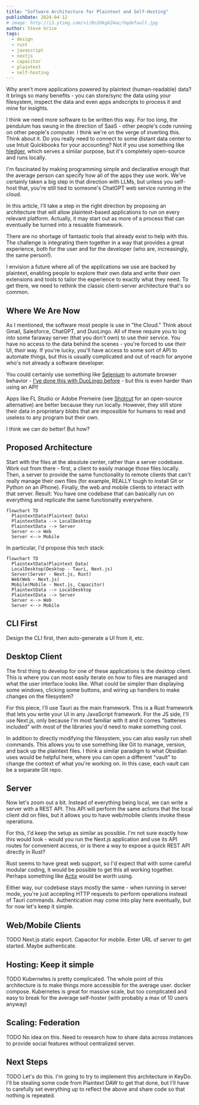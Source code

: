 ```yaml
---
title: "Software Architecture for Plaintext and Self-Hosting"
publishDate: 2024-04-12
# image: http://i3.ytimg.com/vi/Bn1Okg6Z4ac/hqdefault.jpg
author: Steve Grice
tags:
  - design
  - rust
  - javascript
  - nextjs
  - capacitor
  - plaintext
  - self-hosting
---
```


Why aren't more applications powered by plaintext (human-readable) data? It brings so many benefits - you can store/sync the data using your filesystem, inspect the data and even apps andscripts to process it and mine for insights.

I think we need more software to be written this way. For too long, the pendulum has swung in the direction of SaaS - other people's code running on other people's computer. I think we're on the verge of inverting this. Think about it. Do you really need to connect to some distant data center to use Intuit Quickbooks for your accounting? Not if you use something like [hledger](https://hledger.org/), which serves a similar purpose, but it's completely open-source and runs locally.

I'm fascinated by making programming simple and declarative enough that the average person can specify how all of the apps they use work. We've certainly taken a big step in that direction with LLMs, but unless you self-host that, you're still tied to someone's ChatGPT web service running in the cloud.

In this article, I'll take a step in the right direction by proposing an architecture that will allow plaintext-based applications to run on every relevant platform. Actually, it may start out as more of a process that can eventually be turned into a resuable framework.

There are no shortage of fantastic tools that already exist to help with this. The challenge is integrating them together in a way that provides a great experience, both for the user and for the developer (who are, increasingly, the same person!).

I envision a future where all of the applications we use are backed by plaintext, enabling people to explore their own data and write their own extensions and tools to tailor the experience to exactly what they need. To get there, we need to rethink the classic client-server architecture that's so common.

## Where We Are Now

As I mentioned, the software most people is use in "the Cloud." Think about Gmail, Salesforce, ChatGPT, and DuoLingo. All of these require you to log into some faraway server (that you don't own) to use their service. You have no access to the data behind the scenes - you're forced to use *their* UI, *their* way. If you're lucky, you'll have access to some sort of API to automate things, but this is usually complicated and out of reach for anyone who's not already a software developer.

You could certainly use something like [Selenium](../2020/90-sec/selenium-ubuntu) to automate browser behavior - [I've done this with DuoLingo before](../2020/duobot) - but this is even harder than using an API!

Apps like FL Studio or Adobe Premeire (see [Shotcut](https://shotcut.org/) for an open-source alternative) are better because they run locally. However, they still store their data in proprietary blobs that are impossible for humans to read and useless to any program but their own.

I think we can do better! But how?

## Proposed Architecture

Start with the files at the absolute center, rather than a server codebase. Work out from there - first, a client to easily manage those files locally. Then, a server to provide the same functionality to remote clients that can't really manage their own files (for example, REALLY tough to install Git or Python on an iPhone). Finally, the web and mobile clients to interact with that server. Result: You have one codebase that can basically run on everything and replicate the same functionality everywhere.

```mermaid
flowchart TD
  PlaintextData(Plaintext Data)
  PlaintextData --> LocalDesktop
  PlaintextData --> Server
  Server <--> Web
  Server <--> Mobile
```

In particular, I'd propose this tech stack:

```mermaid
flowchart TD
  PlaintextData(Plaintext Data)
  LocalDesktop(Desktop - Tauri, Next.js)
  Server(Server - Next.js, Rust)
  Web(Web - Next.js)
  Mobile(Mobile - Next.js, Capacitor)
  PlaintextData --> LocalDesktop
  PlaintextData --> Server
  Server <--> Web
  Server <--> Mobile
```

## CLI First

Design the CLI first, then auto-generate a UI from it, etc.

## Desktop Client

The first thing to develop for one of these applications is the desktop client. This is where you can most easily iterate on how to files are managed and what the user interface looks like. What could be simpler than displaying some windows, clicking some buttons, and wiring up handlers to make changes on the filesystem?

For this piece, I'll use Tauri as the main framework. This is a Rust framework that lets you write your UI in any JavaScript framework. For the JS side, I'll use Next.js, only because I'm most familiar with it and it comes "batteries included" with most of the libraries you'd need to make something cool.

In addition to directly modifying the filesystem, you can also easily run shell commands. This allows you to use something like Git to manage, version, and back up the plaintext files. I think a similar paradigm to what Obsidian uses would be helpful here, where you can open a different "vault" to change the context of what you're working on. In this case, each vault can be a separate Git repo.

## Server

Now let's zoom out a bit. Instead of everything being local, we can write a server with a REST API. This API will perform the same actions that the local client did on files, but it allows you to have web/mobile clients invoke these operations.

For this, I'd keep the setup as similar as possible. I'm not sure exactly how this would look - would you run the Next.js application and use its API routes for convenient access, or is there a way to expose a quick REST API directly in Rust?

Rust seems to have great web support, so I'd expect that with some careful modular coding, it would be possible to get this all working together. Perhaps something like [Actix](https://actix.rs/) would be worth using.

Either way, our codebase stays mostly the same - when running in server mode, you're just accepting HTTP requests to perform operations instead of Tauri commands. Authentication may come into play here eventually, but for now let's keep it simple.

## Web/Mobile Clients

TODO
Next.js static export. Capacitor for mobile. Enter URL of server to get started. Maybe authenticate.
## Hosting: Keep it simple

TODO
Kubernetes is pretty complicated. The whole point of this architecture is to make things more accessible for the average user. 
docker compose. Kubernetes is great for massive scale, but too complicated and easy to break for the average self-hoster (with probably a max of 10 users anyway)
## Scaling: Federation

TODO
No idea on this. Need to research how to share data across instances to provide social features without centralized server.

## Next Steps

TODO
Let's do this. I'm going to try to implement this architecture in KeyDo. I'll be stealing some code from Plaintext DAW to get that done, but I'll have to carefully set everything up to reflect the above and share code so that nothing is repeated.
